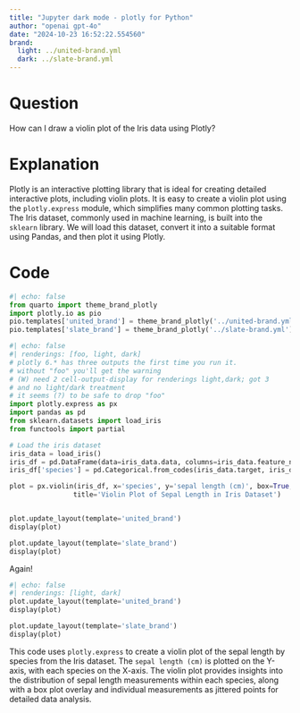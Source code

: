 ```yaml
---
title: "Jupyter dark mode - plotly for Python"
author: "openai gpt-4o"
date: "2024-10-23 16:52:22.554560"
brand:
  light: ../united-brand.yml
  dark: ../slate-brand.yml
---
```


# Question

How can I draw a violin plot of the Iris data using Plotly?

# Explanation

Plotly is an interactive plotting library that is ideal for creating detailed interactive plots, including violin plots. It is easy to create a violin plot using the `plotly.express` module, which simplifies many common plotting tasks. The Iris dataset, commonly used in machine learning, is built into the `sklearn` library. We will load this dataset, convert it into a suitable format using Pandas, and then plot it using Plotly.

# Code

```python
#| echo: false
from quarto import theme_brand_plotly
import plotly.io as pio
pio.templates['united_brand'] = theme_brand_plotly('../united-brand.yml')
pio.templates['slate_brand'] = theme_brand_plotly('../slate-brand.yml')
```

```python
#| echo: false
#| renderings: [foo, light, dark]
# plotly 6.* has three outputs the first time you run it.
# without "foo" you'll get the warning
# (W) need 2 cell-output-display for renderings light,dark; got 3
# and no light/dark treatment
# it seems (?) to be safe to drop "foo"
import plotly.express as px
import pandas as pd
from sklearn.datasets import load_iris
from functools import partial

# Load the iris dataset
iris_data = load_iris()
iris_df = pd.DataFrame(data=iris_data.data, columns=iris_data.feature_names)
iris_df['species'] = pd.Categorical.from_codes(iris_data.target, iris_data.target_names)

plot = px.violin(iris_df, x='species', y='sepal length (cm)', box=True, points="all",
                title='Violin Plot of Sepal Length in Iris Dataset')


plot.update_layout(template='united_brand')
display(plot)

plot.update_layout(template='slate_brand')
display(plot)
```

Again!

```python
#| echo: false
#| renderings: [light, dark]
plot.update_layout(template='united_brand')
display(plot)

plot.update_layout(template='slate_brand')
display(plot)
```

This code uses `plotly.express` to create a violin plot of the sepal length by species from the Iris dataset. The `sepal length (cm)` is plotted on the Y-axis, with each species on the X-axis. The violin plot provides insights into the distribution of sepal length measurements within each species, along with a box plot overlay and individual measurements as jittered points for detailed data analysis.